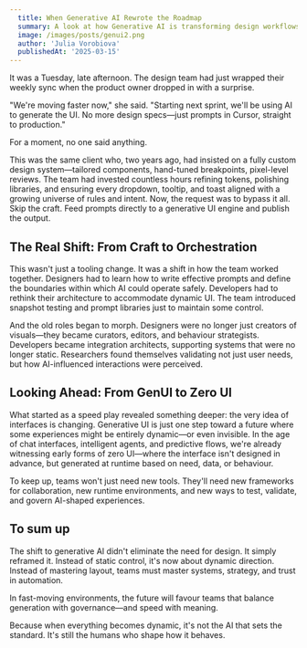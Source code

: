 ```yaml
---
  title: When Generative AI Rewrote the Roadmap
  summary: A look at how Generative AI is transforming design workflows and team dynamics, from static design systems to dynamic, AI-generated interfaces.
  image: /images/posts/genui2.png
  author: 'Julia Vorobiova'
  publishedAt: '2025-03-15'
---
```


It was a Tuesday, late afternoon. The design team had just wrapped their weekly sync when the product owner dropped in with a surprise.

"We're moving faster now," she said. "Starting next sprint, we'll be using AI to generate the UI. No more design specs—just prompts in Cursor, straight to production."

For a moment, no one said anything.

This was the same client who, two years ago, had insisted on a fully custom design system—tailored components, hand-tuned breakpoints, pixel-level reviews. The team had invested countless hours refining tokens, polishing libraries, and ensuring every dropdown, tooltip, and toast aligned with a growing universe of rules and intent. Now, the request was to bypass it all. Skip the craft. Feed prompts directly to a generative UI engine and publish the output.

## The Real Shift: From Craft to Orchestration

This wasn't just a tooling change. It was a shift in how the team worked together. Designers had to learn how to write effective prompts and define the boundaries within which AI could operate safely. Developers had to rethink their architecture to accommodate dynamic UI. The team introduced snapshot testing and prompt libraries just to maintain some control.

And the old roles began to morph. Designers were no longer just creators of visuals—they became curators, editors, and behaviour strategists. Developers became integration architects, supporting systems that were no longer static. Researchers found themselves validating not just user needs, but how AI-influenced interactions were perceived.

## Looking Ahead: From GenUI to Zero UI

What started as a speed play revealed something deeper: the very idea of interfaces is changing. Generative UI is just one step toward a future where some experiences might be entirely dynamic—or even invisible. In the age of chat interfaces, intelligent agents, and predictive flows, we're already witnessing early forms of zero UI—where the interface isn't designed in advance, but generated at runtime based on need, data, or behaviour.

To keep up, teams won't just need new tools. They'll need new frameworks for collaboration, new runtime environments, and new ways to test, validate, and govern AI-shaped experiences.

## To sum up

The shift to generative AI didn't eliminate the need for design. It simply reframed it. Instead of static control, it's now about dynamic direction. Instead of mastering layout, teams must master systems, strategy, and trust in automation.

In fast-moving environments, the future will favour teams that balance generation with governance—and speed with meaning.

Because when everything becomes dynamic, it's not the AI that sets the standard. It's still the humans who shape how it behaves.